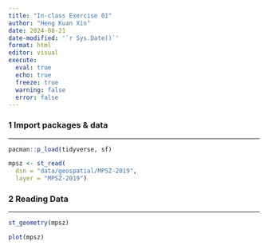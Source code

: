 ```yaml
---
title: "In-class Exercise 01"
author: "Heng Kuan Xin"
date: 2024-08-21
date-modified: '`r Sys.Date()`'
format: html
editor: visual
execute: 
  eval: true
  echo: true
  freeze: true
  warning: false
  error: false
---
```


### 1 Import packages & data

------------------------------------------------------------------------

```r
pacman::p_load(tidyverse, sf)
```

```r

mpsz <- st_read(
  dsn = "data/geospatial/MPSZ-2019",
  layer = "MPSZ-2019")

```

### 2 Reading Data

------------------------------------------------------------------------

```r

st_geometry(mpsz)

plot(mpsz)

```
